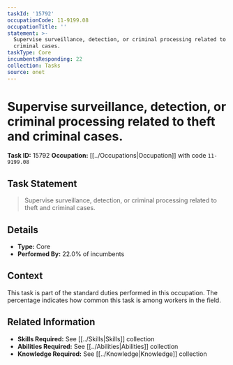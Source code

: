 ```yaml
---
taskId: '15792'
occupationCode: 11-9199.08
occupationTitle: ''
statement: >-
  Supervise surveillance, detection, or criminal processing related to theft and
  criminal cases.
taskType: Core
incumbentsResponding: 22
collection: Tasks
source: onet
---
```

# Supervise surveillance, detection, or criminal processing related to theft and criminal cases.

**Task ID:** 15792
**Occupation:** [[../Occupations|Occupation]] with code `11-9199.08`

## Task Statement

> Supervise surveillance, detection, or criminal processing related to theft and criminal cases.

## Details

- **Type:** Core
- **Performed By:** 22.0% of incumbents

## Context

This task is part of the standard duties performed in this occupation. The percentage indicates how common this task is among workers in the field.

## Related Information

- **Skills Required:** See [[../Skills|Skills]] collection
- **Abilities Required:** See [[../Abilities|Abilities]] collection
- **Knowledge Required:** See [[../Knowledge|Knowledge]] collection
